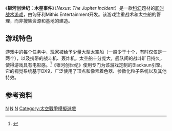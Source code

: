 {{noteTA
|G1=Games
}}
{{Infobox VG
|title = 银河创世纪：木星事件
|image = 
| english = Nexus: The Jupiter Incident
|developer = [[Mithis_Entertainment|Mithis Entertainment]]
|publisher = [[Vivendi_Universal|Vivendi Universal]] <br> [[HD_Interactive|HD Interactive]]
|engine = Black Sun引擎
|released = 2004年11月5日
|genre = [[即时战术游戏|即时战术]]、[[太空模拟|太空模拟]]、[[科幻游戏|科幻]]
|modes = 单人、多人
|platforms = [[Microsoft_Windows|Windows]]
}}
《'''银河创世纪：木星事件'''》（''Nexus: The Jupiter Incident''）是一款[[科幻|科幻]]题材的[[即时战术游戏|即时战术游戏]]，由匈牙利Mithis Entertainment开发。该游戏注重战术和太空船的管理，而非搜集资源和基地的建造。

==游戏特色==
游戏中的每个任务中，玩家被给予少量大型太空船（一般少于十个，有时仅仅是一两个），以及携带的战斗机、轰炸机。太空船十分庞大，舰队间的战斗旷日持久，使得游戏具有电影感。<ref name=gamestop>{{Cite web |url=http://www.gamespot.com/pc/strategy/nexus/review.html |title=Gamespot Review |accessdate=2010-09-23 |archive-date=2010-06-12 |archive-url=https://web.archive.org/web/20100612125050/http://www.gamespot.com/pc/strategy/nexus/review.html |dead-url=no }}</ref>《银河创世纪》使用专门为该游戏定制的Blacksun引擎。它的视觉系统基于DX9，广泛使用了顶点和像素着色器、参数化粒子系统以及其他特效。

==参考资料==
{{reflist}}

[[Category:2004年电子游戏|N]]
[[Category:即时战术游戏|N]]
[[Category:Windows游戏|N]]
[[Category:太空戰爭模擬遊戲|Category:太空戰爭模擬遊戲]]